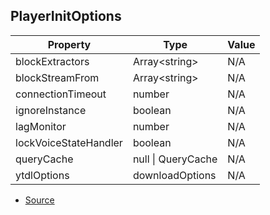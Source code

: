 ## PlayerInitOptions

| Property | Type | Value |
| ----------- | ----------- | ----------- |
| blockExtractors | Array\<string> | N/A |
| blockStreamFrom | Array\<string> | N/A |
| connectionTimeout | number | N/A |
| ignoreInstance | boolean | N/A |
| lagMonitor | number | N/A |
| lockVoiceStateHandler | boolean | N/A |
| queryCache | null \| QueryCache | N/A |
| ytdlOptions | downloadOptions | N/A |


- [Source](https://github.com/Androz2091/discord-player/blob/e5339f1/packages/discord-player/src/types/types.ts#L345)